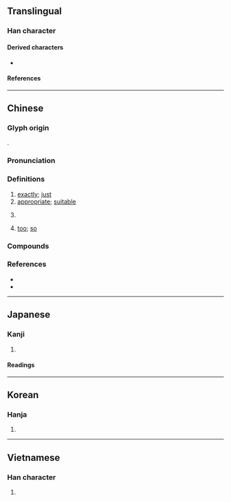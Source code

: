 {{character info}}
==Translingual==

===Han character===
{{Han char|rn=61|rad=心|as=06|sn=9|four=98061|canj=POMR|ids=⿰忄合}}

====Derived characters====
* {{l|mul|[[𪣺]]}}

====References====
{{Han ref|kx=0386.010|dkj=10603|dj=0718.020|hdz=42297.020|uh=6070}}

----

==Chinese==
{{zh-forms}} <!--alt form 𢙅?-->

===Glyph origin===
{{Han etym}}
{{Han compound|忄|合|ls=psc|c1=s|c2=p}}.

===Pronunciation===
{{zh-pron
|m=qià
|m-s=
|c=hap1,aam1
|c-t=
|g=
|h=pfs=khap
|j=
|mb=kiă
|md=kák
|mn=khap
|mn-t=kab4
|w=
|x=
|mc=y
|oc=y
|cat=adv,a
}}

===Definitions===
{{zh-hanzi}}

# [[exactly]]; [[just]]
# [[appropriate]]; [[suitable]]
# {{zh-misspelling of|卡|clip or hairpin|tr=qiǎ}} {{rfv-sense|zh}}
# {{lb|zh|Min Dong}} [[too]]; [[so]]
#: {{zh-x|噇 飽 '''恰''' 閒。|Have nothing else to do. / Don't you have nothing else to do? / Mind your own concerns/business.|MD|tr=Chòng bā kák-èng.|link=yes|a=Cdo-fzho 噇飽恰閒.wav}}

===Compounds===
{{zh-der|恰到好處|恰巧|恰不道|不恰好|恰限|恰纔|恰當|恰恰|恰如|恰好|恰則|恰克圖|恰似|半恰|恰正|恰便似|恰如其分|洽恰|恰哈|普恰克其|烏恰|恰薩|阿恰勒|阿恰塔格|恰爾隆|恰爾巴格|烏魯克恰提}}

===References===
* {{R:twedu|A01336}}
* {{R:yue:Hanzi}}

----

==Japanese==

===Kanji===
{{ja-kanji|grade=|rs=心06}}

# {{rfdef|ja|sort=心06}}

====Readings====
{{ja-readings
|goon=きょう<けふ
|kanon=こう<かふ
|on=かつ
|kun=あたか-も
}}

----

==Korean==

===Hanja===
{{ko-hanja|흡}}

# {{rfdef|ko|sort=心06}}

----

==Vietnamese==

===Han character===
{{vi-readings|rs=心06|reading=kháp}}

# {{rfdef|vi|sort=心06}}